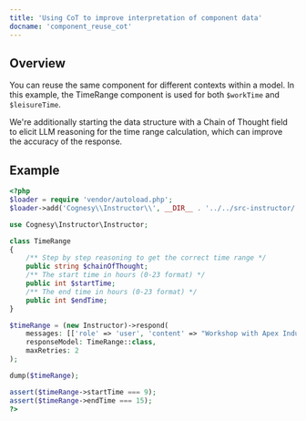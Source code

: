 ```yaml
---
title: 'Using CoT to improve interpretation of component data'
docname: 'component_reuse_cot'
---
```


## Overview

You can reuse the same component for different contexts within a model. In this
example, the TimeRange component is used for both `$workTime` and `$leisureTime`.

We're additionally starting the data structure with a Chain of Thought field
to elicit LLM reasoning for the time range calculation, which can improve
the accuracy of the response.

## Example

```php
<?php
$loader = require 'vendor/autoload.php';
$loader->add('Cognesy\\Instructor\\', __DIR__ . '../../src-instructor/');

use Cognesy\Instructor\Instructor;

class TimeRange
{
    /** Step by step reasoning to get the correct time range */
    public string $chainOfThought;
    /** The start time in hours (0-23 format) */
    public int $startTime;
    /** The end time in hours (0-23 format) */
    public int $endTime;
}

$timeRange = (new Instructor)->respond(
    messages: [['role' => 'user', 'content' => "Workshop with Apex Industries started 9 and it took us 6 hours to complete."]],
    responseModel: TimeRange::class,
    maxRetries: 2
);

dump($timeRange);

assert($timeRange->startTime === 9);
assert($timeRange->endTime === 15);
?>
```
